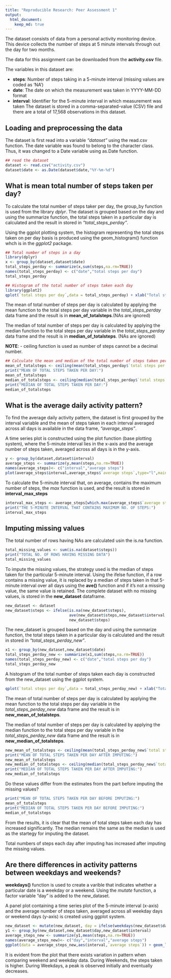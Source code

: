 ```yaml
---
title: "Reproducible Research: Peer Assessment 1"
output: 
  html_document:
    keep_md: true
---
```


The dataset consists of data from a personal activity monitoring device. This device collects the number of steps at 5 minute intervals through out the day for two months.

The data for this assignment can be downloaded from the **activity.csv** file.

The variables in this dataset are:

- **steps**: Number of steps taking in a 5-minute interval (missing values are coded as 'NA')
- **date**: The date on which the measurement was taken in YYYY-MM-DD format
- **interval**: Identifier for the 5-minute interval in which measurement was taken
The dataset is stored in a comma-separated-value (CSV) file and there are a total of 17,568 observations in this dataset.

## Loading and preprocessing the data

The dataset is first read into a variable *"dataset"* using the read.csv function. The date variable was found to belong to the character class. Thus, it was changed to a Date variable using as.Date function. 
```r
## read the dataset
dataset <- read.csv("activity.csv")
dataset$date <- as.Date(dataset$date,"%Y-%m-%d")

```

## What is mean total number of steps taken per day?

To calculate the total number of steps taker per day, the group_by function is used from the library *dplyr*. The dataset is grouped based on the day and using the summarize function, the total steps taken in a particular day is calculated and the result in stored in *"total_steps_perday"*.

Using the ggplot plotting system, the histogram representing the total steps taken on per day basis is produced using the geom_histogram() function whch is in the *ggplot2* package.

```r
## Total number of steps in a day
library(dplyr)
x <- group_by(dataset,dataset$date)
total_steps_perday <- summarize(x,sum(steps,na.rm=TRUE))
names(total_steps_perday) <- c("date","total steps per day")
total_steps_perday
```

```r
## Histogram of the total number of steps taken each day
library(ggplot2)
qplot(`total steps per day`,data = total_steps_perday) + xlab("Total steps per day ") + ggtitle("Histogram of Total number of steps taken each day")

```

The mean of total number of steps per day is calculated by applying the mean function to the total steps per day variable in the *total_steps_perday* data frame and the result is in **mean_of_totalsteps**.(NAs are ignored)

The median of total number of steps per day is calculated by applying the median function to the total steps per day variable in the *total_steps_perday* data frame and the result is in **median_of_totalsteps**. (NAs are ignored)

**NOTE**:
- ceiling function is used as number of steps cannot be a decimal number.

```r
## Calculate the mean and median of the total number of steps taken per day
mean_of_totalsteps <- ceiling(mean(total_steps_perday$`total steps per day`))
print("MEAN OF TOTAL STEPS TAKEN PER DAY:")
mean_of_totalsteps
median_of_totalsteps <- ceiling(median(total_steps_perday$`total steps per day`))
print("MEDIAN OF TOTAL STEPS TAKEN PER DAY:")
median_of_totalsteps
```

## What is the average daily activity pattern?

To find the average daily activity pattern, the dataset is first grouped by the interval variable and the mean of steps taken in each interval averaged across all days is available in the data frame, *"average_steps"*.

A time series plot is constructed using the plot function (base plotting system), where the 5-minute interval lies in the x-axis and the average number of steps taken, averaged across all days is in the y-axis. 

```r
y <- group_by(dataset,dataset$interval)
average_steps <- summarize(y,mean(steps,na.rm=TRUE))
names(average_steps)<- c("interval","average steps")
plot(average_steps$interval,average_steps$`average steps`,type="l",main="Time series plot of the average number of steps taken", xlab="5-minute interval",ylab="Average number of steps")
```

To calculate the 5-minute interval that, on average, contains the maximum number of steps, the *max* function is used, and the result is stored in **interval_max_steps**

```r
interval_max_steps <- average_steps[which.max(average_steps$`average steps`),]$interval
print("THE 5-MINUTE INTERVAL THAT CONTAINS MAXIMUM NO. OF STEPS:")
interval_max_steps
```

## Imputing missing values

The total number of rows having NAs are calculated usin the is.na function.
```r
total_missing_values <- sum(is.na(dataset$steps))
print("TOTAL NO. OF ROWS HAVING MISSING DATA")
total_missing_values
```

To impute the missing values, the strategy used is the median of steps taken for the particular 5-minute interval. Using the ifelse function, if a row contains a missing value, it is replaced by a median of steps taken in that 5-minute interval over all days using the **ave()** function and if it's not a missing value, the same value is retained. The complete dataset with no missing values, is stored in the **new_dataset** dataframe.

```r
new_dataset <- dataset
new_dataset$steps <- ifelse(is.na(new_dataset$steps), 
                            ave(new_dataset$steps,new_dataset$interval, FUN = function(x) median(x,na.rm=TRUE)), 
                            new_dataset$steps)
```

The new_dataset is grouped based on the day and using the summarize function, the total steps taken in a particular day is calculated and the result in stored in *"total_steps_perday_new"*.

```r

x1 <- group_by(new_dataset,new_dataset$date)
total_steps_perday_new <- summarize(x1,sum(steps,na.rm=TRUE))
names(total_steps_perday_new) <- c("date","total steps per day")
total_steps_perday_new
```


A histogram of the total number of steps taken each day is constructed from the new_dataset using the ggplot system.

```r
qplot(`total steps per day`,data = total_steps_perday_new) + xlab("Total steps per day ") + ggtitle("Histogram of Total number of steps taken each day after imputing")


```


The mean of total number of steps per day is calculated by applying the mean function to the total steps per day variable in the *total_steps_perday_new* data frame and the result is in **new_mean_of_totalsteps**.

The median of total number of steps per day is calculated by applying the median function to the total steps per day variable in the *total_steps_perday_new* data frame and the result is in **new_median_of_totalsteps**. 


```r
new_mean_of_totalsteps <- ceiling(mean(total_steps_perday_new$`total steps per day`))
print("MEAN OF TOTAL STEPS TAKEN PER DAY AFTER IMPUTING:")
new_mean_of_totalsteps
new_median_of_totalsteps <- ceiling(median(total_steps_perday_new$`total steps per day`))
print("MEDIAN OF TOTAL STEPS TAKEN PER DAY AFTER IMPUTING:")
new_median_of_totalsteps
```

Do these values differ from the estimates from the part before imputing the missing values? 
```r
print("MEAN OF TOTAL STEPS TAKEN PER DAY BEFORE IMPUTING:")
mean_of_totalsteps
print("MEDIAN OF TOTAL STEPS TAKEN PER DAY BEFORE IMPUTING:")
median_of_totalsteps
```
 
From the results, it is clear that the mean of total steps taken each day has increased significantly. The median remains the same as the median is used as the startegy for imputing the dataset.

Total numbers of steps each day after imputing has increased after imputing the missing values.

## Are there differences in activity patterns between weekdays and weekends?

**weekdays()** function is used to create a varible that indicates whether a particular date is a weekday or a weekend. Using the *mutate* function, a factor variable "day" is added to the new_dataset.

A panel plot containing a time series plot of the 5-minute interval (x-axis) and the average number of steps taken, averaged across all weekday days or weekend days (y-axis) is created using ggplot system. 

```r
new_dataset <- mutate(new_dataset, day = ifelse(weekdays(new_dataset$date)=="Sunday" | weekdays(new_dataset$date)=="Saturday","weekend","weekday"))
y1 <- group_by(new_dataset,new_dataset$day,new_dataset$interval)
average_steps_new <- summarize(y1,mean(steps,na.rm=TRUE))
names(average_steps_new)<- c("day","interval","average steps")
ggplot(data = average_steps_new,aes(interval,`average steps`)) + geom_line() + facet_grid(day~.) + ggtitle("Panel plot comparing the average number of steps taken per 5-minute interval across weekdays and weekends")

```

It is evident from the plot that there exists variation in pattern when comparing weekend and weekday data. During Weekends, the steps taken is higher. During Weekdays, a peak is observed initially and eventually decreases.